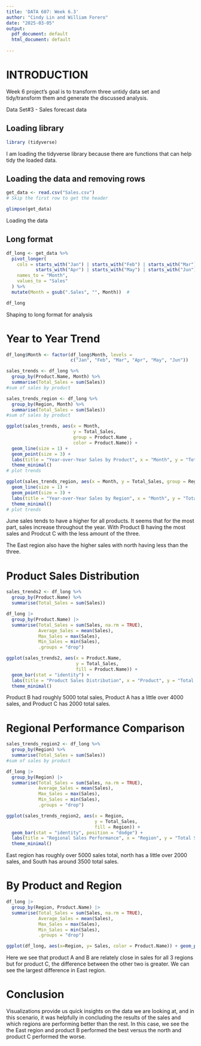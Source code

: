 ```yaml
---
title: 'DATA 607: Week 6.3'
author: "Cindy Lin and William Forero"
date: "2025-03-05"
output:
  pdf_document: default
  html_document: default
  
---
```


# INTRODUCTION

Week 6 project's goal is to transform three untidy data set and tidy/transform them and generate the discussed analysis. 

Data Set#3 - Sales forecast data


## Loading library

```r

library (tidyverse)

```
I am loading the tidyverse library because there are functions that can help tidy the loaded data. 

## Loading the data and removing rows
```r

get_data <- read.csv("Sales.csv")
# Skip the first row to get the header

glimpse(get_data)
```
Loading the data 


## Long format
```r

df_long <- get_data %>%
  pivot_longer(
    cols = starts_with("Jan") | starts_with("Feb") | starts_with("Mar") | 
           starts_with("Apr") | starts_with("May") | starts_with("Jun"),
    names_to = "Month",
    values_to = "Sales"
  ) %>%
  mutate(Month = gsub(".Sales", "", Month))  #

df_long
```
Shaping to long format for analysis


# Year to Year Trend
```r

df_long$Month <- factor(df_long$Month, levels = 
                        c("Jan", "Feb", "Mar", "Apr", "May", "Jun"))

sales_trends <- df_long %>%
  group_by(Product.Name, Month) %>%
  summarise(Total_Sales = sum(Sales))
#sum of sales by product

sales_trends_region <- df_long %>%
  group_by(Region, Month) %>%
  summarise(Total_Sales = sum(Sales))
#sum of sales by product

ggplot(sales_trends, aes(x = Month, 
                         y = Total_Sales, 
                         group = Product.Name , 
                         color = Product.Name)) +
  geom_line(size = 1) +
  geom_point(size = 3) +
  labs(title = "Year-over-Year Sales by Product", x = "Month", y = "Total Sales") +
  theme_minimal()
# plot trends

ggplot(sales_trends_region, aes(x = Month, y = Total_Sales, group = Region , color = Region)) +
  geom_line(size = 1) +
  geom_point(size = 3) +
  labs(title = "Year-over-Year Sales by Region", x = "Month", y = "Total Sales") +
  theme_minimal()
# plot trends
```
June sales tends to have a higher for all products. It seems that for the most part, sales increase throughout the year. With Product B having the most sales and Prodcut C with the less amount of the three. 

The East region also have the higher sales with north having less than the three.

# Product Sales Distribution
```r
sales_trends2 <- df_long %>%
  group_by(Product.Name) %>%
  summarise(Total_Sales = sum(Sales))

df_long |>
  group_by(Product.Name) |>
  summarise(Total_Sales = sum(Sales, na.rm = TRUE),
            Average_Sales = mean(Sales),
            Max_Sales = max(Sales),
            Min_Sales = min(Sales),
            .groups = "drop") 

ggplot(sales_trends2, aes(x = Product.Name, 
                          y = Total_Sales, 
                          fill = Product.Name)) +
  geom_bar(stat = "identity") +
  labs(title = "Product Sales Distribution", x = "Product", y = "Total Sales") +
  theme_minimal()

```
Product B had roughly 5000 total sales, Product A has a little over 4000 sales, and Product C has 2000 total sales.

# Regional Performance Comparison
```r

sales_trends_region2 <- df_long %>%
  group_by(Region) %>%
  summarise(Total_Sales = sum(Sales))
#sum of sales by product

df_long |>
  group_by(Region) |>
  summarise(Total_Sales = sum(Sales, na.rm = TRUE),
            Average_Sales = mean(Sales),
            Max_Sales = max(Sales),
            Min_Sales = min(Sales),
            .groups = "drop")

ggplot(sales_trends_region2, aes(x = Region, 
                                 y = Total_Sales, 
                                 fill = Region)) +
  geom_bar(stat = "identity", position = "dodge") +
  labs(title = "Regional Sales Performance", x = "Region", y = "Total Sales") +
  theme_minimal()

```
East region has roughly over 5000 sales total, north has a little over 2000 sales, and South has around 3500 total sales.


# By Product and Region
```r

df_long |>
  group_by(Region, Product.Name) |>
  summarise(Total_Sales = sum(Sales, na.rm = TRUE),
            Average_Sales = mean(Sales),
            Max_Sales = max(Sales),
            Min_Sales = min(Sales),
            .groups = "drop") 

ggplot(df_long, aes(x=Region, y= Sales, color = Product.Name)) + geom_point(postion = "jitter")
```
Here we see that product A and B are relately close in sales for all 3 regions but for product C, the difference between the other two is greater. We can see the largest difference in East region. 


# Conclusion
Visualizations provide us quick insights on the data we are looking at, and in this scenario, it was helpfully in concluding the results of the sales and which regions are performing better than the rest. In this case, we see the the East region and product B performed the best versus the north and product C performed the worse. 
